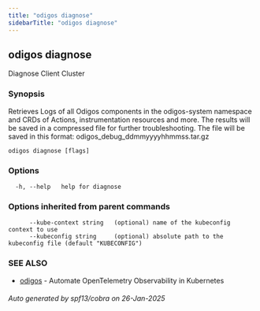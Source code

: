 ```yaml
---
title: "odigos diagnose"
sidebarTitle: "odigos diagnose"
---
```

## odigos diagnose

Diagnose Client Cluster

### Synopsis

Retrieves Logs of all Odigos components in the odigos-system namespace and CRDs of Actions, instrumentation resources and more. 
	The results will be saved in a compressed file for further troubleshooting.
	The file will be saved in this format: odigos_debug_ddmmyyyyhhmmss.tar.gz

```
odigos diagnose [flags]
```

### Options

```
  -h, --help   help for diagnose
```

### Options inherited from parent commands

```
      --kube-context string   (optional) name of the kubeconfig context to use
      --kubeconfig string     (optional) absolute path to the kubeconfig file (default "KUBECONFIG")
```

### SEE ALSO

* [odigos](/cli/odigos)	 - Automate OpenTelemetry Observability in Kubernetes

###### Auto generated by spf13/cobra on 26-Jan-2025
